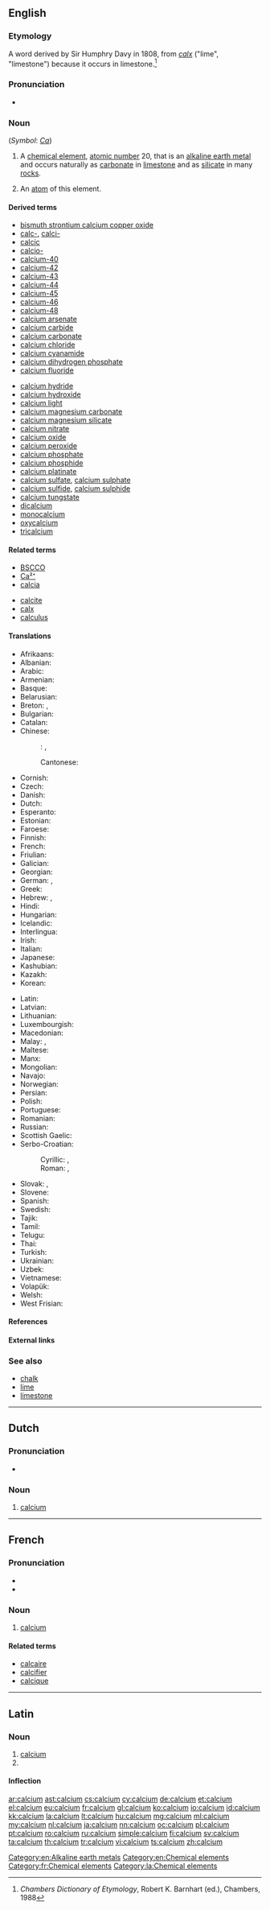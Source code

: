 ==English==

{{elements|Ca|potassium|K|scandium|Sc}}

===Etymology===
A {{etyl|NL.|en}} word derived by Sir Humphry Davy in 1808, from {{etyl|la|en}} ''[[calx]]'' ("lime", "limestone") because it occurs in limestone.<ref>''Chambers Dictionary of Etymology'', Robert K. Barnhart (ed.), Chambers, 1988</ref>

===Pronunciation===
* {{audio|en-us-calcium.ogg|Audio (US)}}

===Noun===
{{wikipedia}}
{{en-noun|s|-}} (''Symbol'': ''[[Ca]]'')

# A [[chemical element]], [[atomic number]] 20, that is an [[alkaline earth metal]] and occurs naturally as [[carbonate]] in [[limestone]] and as [[silicate]] in many [[rock]]s.
# {{countable}} An [[atom]] of this element.

====Derived terms====
{{der-top}}
* [[bismuth strontium calcium copper oxide]]
* [[calc-]], [[calci-]]
* [[calcic]]
* [[calcio-]]
* [[calcium-40]]
* [[calcium-42]]
* [[calcium-43]]
* [[calcium-44]]
* [[calcium-45]]
* [[calcium-46]]
* [[calcium-48]]
* [[calcium arsenate]]
* [[calcium carbide]]
* [[calcium carbonate]]
* [[calcium chloride]]
* [[calcium cyanamide]]
* [[calcium dihydrogen phosphate]]
* [[calcium fluoride]]
{{der-mid}}
* [[calcium hydride]]
* [[calcium hydroxide]]
* [[calcium light]]
* [[calcium magnesium carbonate]]
* [[calcium magnesium silicate]]
* [[calcium nitrate]]
* [[calcium oxide]]
* [[calcium peroxide]]
* [[calcium phosphate]]
* [[calcium phosphide]]
* [[calcium platinate]]
* [[calcium sulfate]], [[calcium sulphate]]
* [[calcium sulfide]], [[calcium sulphide]]
* [[calcium tungstate]]
* [[dicalcium]]
* [[monocalcium]]
* [[oxycalcium]]
* [[tricalcium]]
{{der-bottom}}

====Related terms====
{{rel-top}}
* [[BSCCO]]
* [[Ca²⁺]]
* [[calcia]]
{{rel-mid}}
* [[calcite]]
* [[calx]]
* [[calculus]]
{{rel-bottom}}

====Translations====
{{trans-top|chemical element of atomic number 20}}
* Afrikaans: {{t|af|kalsium}}
* Albanian: {{t+|sq|kalcium}}
* Arabic: {{t-|ar|كلسيوم|tr=kálsiyum|m}}
* Armenian: {{t-|hy|կալցիում|tr=kalcʿium}}
* Basque: {{t|eu|kaltzio}}
* Belarusian: {{t|be|кальцый|m|tr=kál'tsyj|sc=Cyrl}}
* Breton: {{t|br|kalsiom}}, {{t|br|kalkiom|m}}
* Bulgarian: {{t+|bg|калций|m|tr=káltsij}}
* Catalan: {{t|ca|calci}}
* Chinese:
*: {{ttbc|cmn}}: {{t|cmn|鈣|sc=Hani}}, {{t|cmn|钙|tr=gài|sc=Hani}} <!-- was "Chinese"; please verify correctness, check script variant (|sc=Hant or |sc=Hans; see [[Template:t/documentation]]) -->
*: Cantonese: {{t|yue|鈣|tr=koi3|sc=Hani}}
* Cornish: {{t|kw|calcyum}}
* Czech: {{t+|cs|vápník}}
* Danish: {{t-|da|kalcium}}
* Dutch: {{t+|nl|calcium|n}}
* Esperanto: {{t+|eo|kalcio}}
* Estonian: {{t-|et|kaltsium}}
* Faroese: {{t-|fo|kalsium}}
* Finnish: {{t+|fi|kalsium}}
* French: {{t+|fr|calcium|m}}
* Friulian: {{t|fur|calci}}
* Galician: {{t|gl|calcio}}
* Georgian: {{t-|ka|კალციუმი|tr=kalts'iumi|sc=Geor}}
* German: {{t+|de|Kalzium|n}}, {{t+|de|Calcium|n}}
* Greek: {{t+|el|ασβέστιο|n|tr=asvéstio}}
* Hebrew: {{t+|he|סידן|tr=sidán}}, {{t-|he|קלציום|tr=qáltzium}}
* Hindi: {{t-|hi|चूर्णातु|tr=choornaatu|sc=Deva}}
* Hungarian: {{t+|hu|kalcium}}
* Icelandic: {{t+|is|kalsín}}
* Interlingua: {{t|ia|calcium}}
* Irish: {{t+|ga|cailciam}}
* Italian: {{t+|it|calcio|m}}
* Japanese: {{t+|ja|カルシウム|tr=karushiumu}}
* Kashubian: {{t|csb|kalcéń}}
* Kazakh: {{t-|kk|кальций|tr=kal'tsij|sc=Cyrl}}
* Korean: {{t|ko|칼슘|tr=kalsyum|sc=Kore}}
{{trans-mid}}
* Latin: {{t+|la|calcium|n}}
* Latvian: {{t|lv|kalcijs}}
* Lithuanian: {{t+|lt|kalcis}}
* Luxembourgish: {{t|lb|Kalzium}}
* Macedonian: {{t|mk|калциум|m|tr=káltsium|sc=Cyrl}}
* Malay: {{t-|ms|kalsium}}, {{t-|ms|zat kapur}}
* Maltese: {{t|mt|kalċju}}
* Manx: {{t|gv|kelkium}}
* Mongolian: {{t|mn|кальци|tr=kal'tsi|sc=Cyrl}}
* Navajo: {{tø|nv|káálsiiyin}}
* Norwegian: {{t+|no|kalsium}}
* Persian: {{t+|fa|کلسیم|tr=kalsiom}}
* Polish: {{t+|pl|wapń|m}}
* Portuguese: {{t+|pt|cálcio|m}}
* Romanian: {{t+|ro|calciu|n}}
* Russian: {{t+|ru|кальций|m|tr=kál’cij}}
* Scottish Gaelic: {{t-|gd|cailceam|m}}
* Serbo-Croatian:
*: Cyrillic: {{t-|sh|калциjум|m}}, {{t-|sh|калциj|m}}
*: Roman: {{t-|sh|kalcijum}}, {{t-|sh|kalcij}}
* Slovak: {{t-|sk|vápník}}, {{t-|sk|vápnik}}
* Slovene: {{t+|sl|kalcij}}
* Spanish: {{t+|es|calcio|m}}
* Swedish: {{t+|sv|kalcium|n}}
* Tajik: {{t-|tg|калсий|tr=kalci'}}
* Tamil: {{t|ta|சுண்ணியம்|tr=chuNNiyam|sc=Taml}}
* Telugu: {{t+|te|సున్నము|tr=sunnamu|sc=Telu}}
* Thai: {{t|th|แคลเซียม|tr=khælsiam|sc=Thai}}
* Turkish: {{t+|tr|kalsiyum}}
* Ukrainian: {{t|uk|кальцiй|m|tr=kál'tsij|sc=Cyrl}}
* Uzbek: {{qualifier|kal'tsiy}} {{t|uz|кальций}}
* Vietnamese: {{t|vi|canxi}}
* Volapük: {{t+|vo|kalsin}}
* Welsh: {{t+|cy|calsiwm}}
* West Frisian: {{t|fy|kalsium}}
{{trans-bottom}}

====References====
<references/>

====External links====
{{Wikisource1911Enc|Calcium}}

===See also===
* [[chalk]]
* [[lime]]
* [[limestone]]

[[Category:en:Alkaline earth metals]]
[[Category:en:Chemical elements]]

----

==Dutch==
{{wikipedia|lang=nl}}
{{elements|Ca|kalium|K|scandium|Sc|lang=nl}}

===Pronunciation===
* {{audio|Nl-calcium.ogg|Audio}}

===Noun===
{{nl-noun|n|-|-}}

# [[#English|calcium]]

----

==French==
{{wikipedia|lang=fr}}

===Pronunciation===
* {{IPA|/kal.sjɔm/|lang=fr}}
* {{audio|Fr-calcium.ogg|Audio}}

===Noun===
{{fr-noun|m|-}}

# [[calcium#English|calcium]]

====Related terms====
* [[calcaire]]
* [[calcifier]]
* [[calcique]]

[[Category:fr:Chemical elements]]

----

==Latin==
{{wikipedia|lang=la}}

===Noun===
{{la-noun|calcium|calcii|calciī|n|second}}

# [[#English|calcium]]
# {{inflection of|calx|calx|gen|p|lang=la}}

====Inflection====
{{la-decl-2nd-N|calci}}

[[Category:la:Chemical elements]]

[[ar:calcium]]
[[ast:calcium]]
[[cs:calcium]]
[[cy:calcium]]
[[de:calcium]]
[[et:calcium]]
[[el:calcium]]
[[eu:calcium]]
[[fr:calcium]]
[[gl:calcium]]
[[ko:calcium]]
[[io:calcium]]
[[id:calcium]]
[[kk:calcium]]
[[la:calcium]]
[[lt:calcium]]
[[hu:calcium]]
[[mg:calcium]]
[[ml:calcium]]
[[my:calcium]]
[[nl:calcium]]
[[ja:calcium]]
[[nn:calcium]]
[[oc:calcium]]
[[pl:calcium]]
[[pt:calcium]]
[[ro:calcium]]
[[ru:calcium]]
[[simple:calcium]]
[[fi:calcium]]
[[sv:calcium]]
[[ta:calcium]]
[[th:calcium]]
[[tr:calcium]]
[[vi:calcium]]
[[ts:calcium]]
[[zh:calcium]]